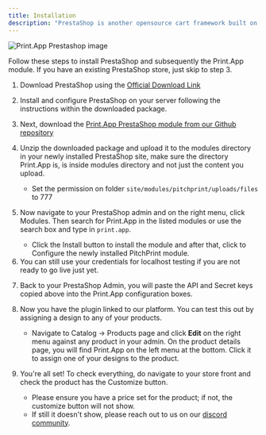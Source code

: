 ```yaml
---
title: Installation
description: "PrestaShop is another opensource cart framework built on PHP. Follow these steps to install the Print.App module on your PrestaShop store."
---
```


<Frame>
    <img alt="Print.App Prestashop image" src="/images/ps.png" />
</Frame>

Follow these steps to install PrestaShop and subsequently the Print.App module.
If you have an existing PrestaShop store, just skip to step 3.

1.  Download PrestaShop using the [Official Download Link](https://www.prestashop.com/en/developers-versions#previous-version)

2.  Install and configure PrestaShop on your server following the instructions within the downloaded package.

3.  Next, download the [Print.App PrestaShop module from our Github repository](https://github.com/PrintApp/print-app-prestashop/releases)

4.  Unzip the downloaded package and upload it to the modules directory in your newly installed PrestaShop site, make sure the directory Print.App is, is inside modules directory and not just the content you upload.

    -   Set the permission on folder `site/modules/pitchprint/uploads/files` to 777

5.  Now navigate to your PrestaShop admin and on the right menu, click Modules. Then search for Print.App in the listed modules or use the search box and type in `print.app`.

    -   Click the Install button to install the module and after that, click to Configure the newly installed PitchPrint module.

6.  <Snippet file="grab-keys.mdx" />
    <Note>You can still use your credentials for localhost testing if you are not ready to go live just yet.</Note>

7.  Back to your PrestaShop Admin, you will paste the API and Secret keys copied above into the Print.App configuration boxes.

8.  Now you have the plugin linked to our platform. You can test this out by assigning a design to any of your products.

    -   Navigate to Catalog -> Products page and click **Edit** on the right menu against any product in your admin. On the product details page, you will find Print.App on the left menu at the bottom. Click it to assign one of your designs to the product.

9.  You're all set! To check everything, do navigate to your store front and check the product has the Customize button.
    - Please ensure you have a price set for the product; if not, the customize button will not show.
    - If still it doesn't show, please reach out to us on our [discord community](https://discord.gg/XNdtdFxNdE).



